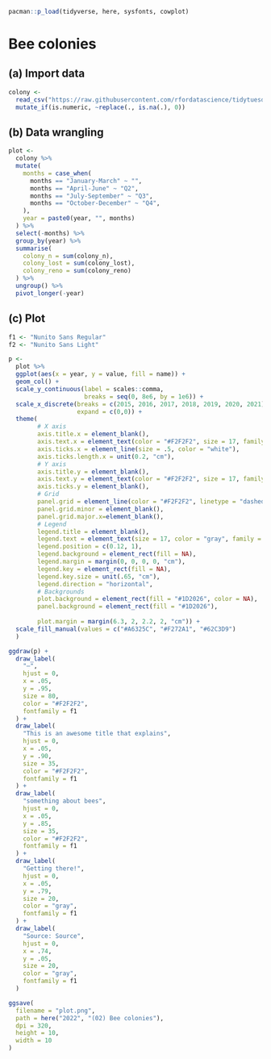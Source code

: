 ```r
pacman::p_load(tidyverse, here, sysfonts, cowplot)
```

# Bee colonies

## (a) Import data

```r
colony <- 
  read_csv("https://raw.githubusercontent.com/rfordatascience/tidytuesday/master/data/2022/2022-01-11/colony.csv") %>% 
  mutate_if(is.numeric, ~replace(., is.na(.), 0))
```

## (b) Data wrangling

```r
plot <- 
  colony %>%
  mutate(
    months = case_when(
      months == "January-March" ~ "",
      months == "April-June" ~ "Q2",
      months == "July-September" ~ "Q3",
      months == "October-December" ~ "Q4",
    ),
    year = paste0(year, "", months)
  ) %>%
  select(-months) %>%
  group_by(year) %>%
  summarise(
    colony_n = sum(colony_n),
    colony_lost = sum(colony_lost),
    colony_reno = sum(colony_reno)
  ) %>%
  ungroup() %>%
  pivot_longer(-year)
```

## (c) Plot

```r
f1 <- "Nunito Sans Regular"
f2 <- "Nunito Sans Light"
```

```r
p <- 
  plot %>% 
  ggplot(aes(x = year, y = value, fill = name)) +
  geom_col() + 
  scale_y_continuous(label = scales::comma,
                     breaks = seq(0, 8e6, by = 1e6)) + 
  scale_x_discrete(breaks = c(2015, 2016, 2017, 2018, 2019, 2020, 2021), 
                   expand = c(0,0)) +
  theme(
        # X axis
        axis.title.x = element_blank(),
        axis.text.x = element_text(color = "#F2F2F2", size = 17, family = f2),
        axis.ticks.x = element_line(size = .5, color = "white"),
        axis.ticks.length.x = unit(0.2, "cm"),
        # Y axis
        axis.title.y = element_blank(),
        axis.text.y = element_text(color = "#F2F2F2", size = 17, family = f2),
        axis.ticks.y = element_blank(),
        # Grid
        panel.grid = element_line(color = "#F2F2F2", linetype = "dashed", size = .15),
        panel.grid.minor = element_blank(),
        panel.grid.major.x=element_blank(),
        # Legend
        legend.title = element_blank(),
        legend.text = element_text(size = 17, color = "gray", family = f2),
        legend.position = c(0.12, 1),
        legend.background = element_rect(fill = NA),
        legend.margin = margin(0, 0, 0, 0, "cm"),
        legend.key = element_rect(fill = NA),
        legend.key.size = unit(.65, "cm"),
        legend.direction = "horizontal",
        # Backgrounds
        plot.background = element_rect(fill = "#1D2026", color = NA),
        panel.background = element_rect(fill = "#1D2026"),
        
        plot.margin = margin(6.3, 2, 2.2, 2, "cm")) +
  scale_fill_manual(values = c("#A6325C", "#F272A1", "#62C3D9")
  )

ggdraw(p) +
  draw_label(
    "—",
    hjust = 0,
    x = .05,
    y = .95,
    size = 80,
    color = "#F2F2F2",
    fontfamily = f1
  ) +
  draw_label(
    "This is an awesome title that explains",
    hjust = 0,
    x = .05,
    y = .90,
    size = 35,
    color = "#F2F2F2",
    fontfamily = f1
  ) +
  draw_label(
    "something about bees",
    hjust = 0,
    x = .05,
    y = .85,
    size = 35,
    color = "#F2F2F2",
    fontfamily = f1
  ) +
  draw_label(
    "Getting there!",
    hjust = 0,
    x = .05,
    y = .79,
    size = 20,
    color = "gray",
    fontfamily = f1
  ) +
  draw_label(
    "Source: Source",
    hjust = 0,
    x = .74,
    y = .05,
    size = 20,
    color = "gray",
    fontfamily = f1
  )

ggsave(
  filename = "plot.png",
  path = here("2022", "(02) Bee colonies"),
  dpi = 320,
  height = 10,
  width = 10
)
```
